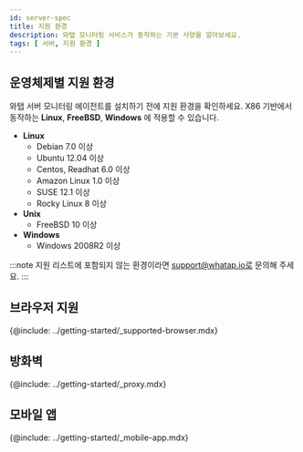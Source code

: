 ```yaml
---
id: server-spec
title: 지원 환경
description: 와탭 모니터링 서비스가 동작하는 기본 사양을 알아보세요.
tags: [ 서버, 지원 환경 ]
---
```


## 운영체제별 지원 환경

와탭 서버 모니터링 에이전트를 설치하기 전에 지원 환경을 확인하세요. X86 기반에서 동작하는 **Linux**, **FreeBSD**, **Windows** 에 적용할 수 있습니다.

* **Linux**  
    * Debian 7.0 이상 
    * Ubuntu 12.04 이상
    * Centos, Readhat 6.0 이상
    * Amazon Linux 1.0 이상
    * SUSE 12.1 이상
    * Rocky Linux 8 이상
* **Unix**  
    * FreeBSD 10 이상
* **Windows**    
    * Windows 2008R2 이상    

:::note
지원 리스트에 포함되지 않는 환경이라면 support@whatap.io로 문의해 주세요.
:::

## 브라우저 지원

{@include: ../getting-started/_supported-browser.mdx}

## 방화벽

{@include: ../getting-started/_proxy.mdx}  

## 모바일 앱

{@include: ../getting-started/_mobile-app.mdx}
